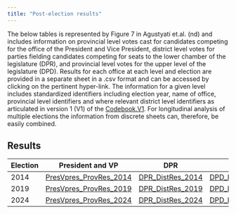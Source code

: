 ```yaml
---
title: "Post-election results"
---
```


The below tables is represented by Figure 7 in Agustyati et.al. (nd) and includes information on provincial level votes cast for candidates competing for the office of the President and Vice President, district level votes for parties fielding candidates competing for seats to the lower chamber of the legislature (DPR), and provincial level votes for the upper level of the legislature (DPD). Results for each office at each level and election are provided in a separate sheet in a .csv format and can be accessed by clicking on the pertinent hyper-link. The information for a given level includes standardized identifiers including election year, name of office, provincial level identifiers and where relevant district level identifiers as articulated in version 1 (V1) of the [Codebook.V1](Codebook.V1.pdf). For longitudinal analysis of multiple elections the information from discrete sheets can, therefore, be easily combined.


## Results

| Election | President and VP | DPR | DPD |
|----|----|----|----|
| 2014 | [PresVpres_ProvRes_2014](Results/PresVpres_Province_Results_2014.csv) | [DPR_DistRes_2014](Results/DPR_District_Results_2014.csv) | [DPD_ProvRes_2014](Results/DPD_Province_Results_2014.csv) |
| 2019 | [PresVpres_ProvRes_2019](Results/PresVpres_Province_Results_2019.csv) | [DPR_DistRes_2019](Results/DPR_District_Results_2019.csv) | [DPD_ProvRes_2019](Results/DPD_Province_Results_2019.csv) |
| 2024 | [PresVpres_ProvRes_2024](Results/PresVpres_Province_Results_2024.csv) | [DPR_DistRes_2024](Results/DPR_District_Results_2024.csv) | [DPD_ProvRes_2024](Results/DPD_Province_Results_2024.csv) |
